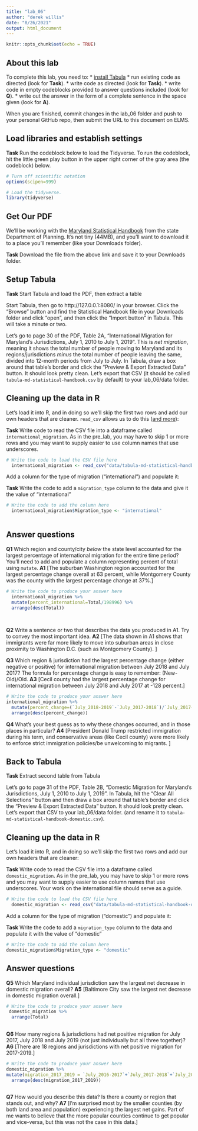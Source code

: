 ```yaml
---
title: "lab_06"
author: "derek willis"
date: "8/26/2021"
output: html_document
---
```


```r
knitr::opts_chunk$set(echo = TRUE)
```

## About this lab

To complete this lab, you need to:
* [install Tabula](https://tabula.technology/)
* run existing code as directed (look for **Task**).
* write code as directed (look for **Task**).
* write code in empty codeblocks provided to answer questions included (look for **Q**).
* write out the answer in the form of a complete sentence in the space given (look for **A**).

When you are finished, commit changes in the lab_06 folder and push to your personal GitHub repo, then submit the URL to this document on ELMS.

## Load libraries and establish settings

**Task** Run the codeblock below to load the Tidyverse. To run the codeblock, hit the little green play button in the upper right corner of the gray area (the codeblock) below.

```r
# Turn off scientific notation
options(scipen=999)

# Load the tidyverse.
library(tidyverse)
```

## Get Our PDF

We'll be working with the [Maryland Statistical Handbook](https://planning.maryland.gov/MSDC/Documents/md-statistical-handbook.pdf) from the state Department of Planning. It's not tiny (44MB), and you'll want to download it to a place you'll remember (like your Downloads folder).

**Task** Download the file from the above link and save it to your Downloads folder.

## Setup Tabula

**Task** Start Tabula and load the PDF, then extract a table

Start Tabula, then go to http://127.0.0.1:8080/ in your browser. Click the "Browse" button and find the Statistical Handbook file in your Downloads folder and click "open", and then click the "Import button" in Tabula. This will take a minute or two.

Let's go to page 30 of the PDF, Table 2A, "International Migration for Maryland's Jurisdictions, July 1, 2010 to July 1, 2019". This is _net migration_, meaning it shows the total number of people moving to Maryland and its regions/jurisdictions _minus_ the total number of people leaving the same, divided into 12-month periods from July to July. In Tabula, draw a box around that table's border and click the "Preview & Export Extracted Data" button. It should look pretty clean. Let's export that CSV (it should be called `tabula-md-statistical-handbook.csv` by default) to your lab_06/data folder.

## Cleaning up the data in R

Let's load it into R, and in doing so we'll skip the first two rows and add our own headers that are cleaner. `read_csv` allows us to do this ([and more](https://readr.tidyverse.org/reference/read_delim.html)):

**Task** Write code to read the CSV file into a dataframe called `international_migration`. As in the pre_lab, you may have to skip 1 or more rows and you may want to supply easier to use column names that use underscores.

```r
# Write the code to load the CSV file here
  international_migration <- read_csv("data/tabula-md-statistical-handbook.csv", skip = 2, col_names = c("County","July_2010-2011","July_2011-2012","July_2012-2013","July_2013-2014", "July_2014-2015", "July_2015-2016","July_2016-2017","July_2017-2018","July_2018-2019","Total"))
```

Add a column for the type of migration ("international") and populate it:

**Task** Write the code to add a `migration_type` column to the data and give it the value of "international"

```r
# Write the code to add the column here
  international_migration$Migration_type <- "international"
    
```

## Answer questions

**Q1** Which region and county/city _below_ the state level accounted for the largest percentage of international migration for the entire time period? You'll need to add and populate a column representing percent of total using `mutate`.
**A1** [The suburban Washington region accounted for the largest percentage change overall at 63 percent, while Montgomery County was the county with the largest percentage change at 37%.]

```r
# Write the code to produce your answer here
  international_migration %>%
  mutate(percent_international=Total/198996) %>%
  arrange(desc(Total))
  
  
```

**Q2** Write a sentence or two that describes the data you produced in A1. Try to convey the most important idea.
**A2** [The data shown in A1 shows that immigrants were far more likely to move into suburban areas in close proximity to Washington D.C. (such as Montgomery County).  ]

**Q3** Which region & jurisdiction had the largest percentage change (either negative or positive) for international migration between July 2018 and July 2017? The formula for percentage change is easy to remember: (New-Old)/Old.
**A3** [Cecil county had the largest percentage change for international migration between July 2018 and July 2017 at -128 percent.]

```r
# Write the code to produce your answer here
international_migration %>%
  mutate(percent_change=(`July_2018-2019`-`July_2017-2018`)/`July_2017-2018`) %>%
  arrange(desc(percent_change))
```

**Q4** What's your best guess as to why these changes occurred, and in those places in particular?
**A4** [President Donald Trump restricted immigration during his term, and conservative areas (like Cecil county) were more likely to enforce strict immigration policies/be unwelcoming to migrants. ]


## Back to Tabula

**Task** Extract second table from Tabula

Let's go to page 31 of the PDF, Table 2B, "Domestic Migration for Maryland's Jurisdictions, July 1, 2010 to July 1, 2019". In Tabula, hit the "Clear All Selections" button and then draw a box around that table's border and click the "Preview & Export Extracted Data" button. It should look pretty clean. Let's export that CSV to your lab_06/data folder. (and rename it to `tabula-md-statistical-handbook-domestic.csv`).

## Cleaning up the data in R

Let's load it into R, and in doing so we'll skip the first two rows and add our own headers that are cleaner:

**Task** Write code to read the CSV file into a dataframe called `domestic_migration`. As in the pre_lab, you may have to skip 1 or more rows and you may want to supply easier to use column names that use underscores. Your work on the international file should serve as a guide.

```r
# Write the code to load the CSV file here
  domestic_migration <- read_csv("data/tabula-md-statistical-handbook-domestic.csv", skip = 2, col_names = c("County","July_2010-2011","July_2011-2012","July_2012-2013","July_2013-2014", "July_2014-2015", "July_2015-2016","July_2016-2017","July_2017-2018","July_2018-2019","Total"))
```

Add a column for the type of migration ("domestic") and populate it:

**Task** Write the code to add a `migration_type` column to the data and populate it with the value of "domestic"

```r
# Write the code to add the column here
domestic_migration$Migration_type <- "domestic"

```

## Answer questions
**Q5** Which Maryland individual jurisdiction saw the largest net decrease in domestic migration overall?
**A5** [Baltimore City saw the largest net decrease in domestic migration overall.]

```r
# Write the code to produce your answer here
 domestic_migration %>%
  arrange(Total)
    
```

**Q6** How many regions & jurisdictions had net positive migration for July 2017, July 2018 and July 2019 (not just individually but all three together)?
**A6** [There are 18 regions and jurisdictions with net positive migration for 2017-2019.]

```r
# Write the code to produce your answer here
domestic_migration %>%
mutate(migration_2017_2019 = `July_2016-2017`+`July_2017-2018`+`July_2018-2019`) %>%
  arrange(desc(migration_2017_2019))
  
```

**Q7** How would you describe this data? Is there a county or region that stands out, and why?
**A7** [I'm surprised most by the smaller counties (by both land area and population) experiencing the largest net gains. Part of me wants to believe that the more popular counties continue to get popular and vice-versa, but this was not the case in this data.]

